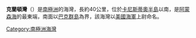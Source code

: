 '''克蘭頓灣'''（{{lang-en|Cranton Bay}}）是[[南極洲|南極洲]]的海灣，長約40公里，位於[[卡尼斯蒂奧半島|卡尼斯蒂奧半島]]以南，是[[阿蒙森海|阿蒙森海]]的最東端，南面以[[巴克群島|巴克群島]]為界，該海灣以[[美國海軍|美國海軍]]上尉命名。

{{Coord|74|10|S|102|10|W|source:GNIS|display=,title}}

{{DEFAULTSORT:Cranton Bay}}
[[Category:南極洲海灣|Category:南極洲海灣]]


{{EllsworthLand-geo-stub}}